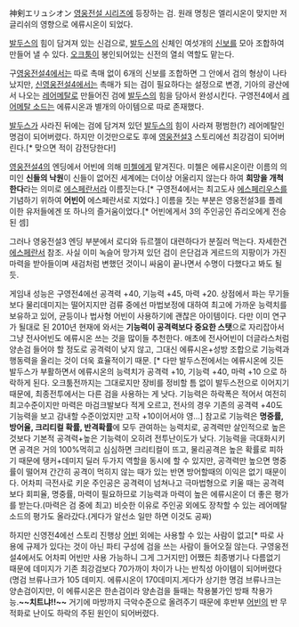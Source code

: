 神剣エリュシオン
[[영웅전설 시리즈]]에 등장하는 검. 원래 명칭은 엘리시온이 맞지만 저글리쉬의 영향으로 에류시온이 되었다. 

[[발두스]]의 힘이 담겨져 있는 신검으로, [[발두스]]의 신체인 여섯개의 [[신보]]를 모아 조합하여 만들어 낼 수 있다. [[오크툼]]이 봉인되어있는 신전의 열쇠 역할도 맡는다.

구[[영웅전설4]]에서는 따로 촉매 없이 6개의 신보를 조합하면 그 안에서 검의 형상이 나타났지만, [[신영웅전설4]]에서는 촉매가 되는 검이 필요하다는 설정으로 변경, 기아의 광산에서 나오는 [[레어메탈]]로 만들어진 검에 [[발두스]]의 힘을 담아서 완성시킨다. 구영전4에서 [[레어메탈 소드]]는 에류시온과 별개의 아이템으로 따로 존재했다.

[[발두스]]가 사라진 뒤에는 검에 담겨져 있던 [[발두스]]의 힘이 사라져 평범한(?) 레어메탈인 명검이 되어버렸다. 하지만 이것만으로도 후에 [[영웅전설3]] 스토리에선 최강검이 되어버린다.[* 맞으면 적이 감전당한다!]

[[영웅전설4]]의 엔딩에서 어빈에 의해 [[미첼]]에게 맡겨진다. 미첼은 에류시온이란 이름의 의미인 '''신들의 낙원'''이 신들이 없어진 세계에는 더이상 어울리지 않는다 하여 '''희망을 개척한다'''라는 의미로 [[에스페란서]]라 이름짓는다.[* 구영전4에서는 최고도사 [[에스페리우스]]를 기념하기 위하여 '''어빈이''' 에스페란서로 지었다.] 이름을 짓는 부분은 영웅전설3를 플레이한 유저들에겐 또 하나의 즐거움이었다.[* 어빈에게서 3의 주인공인 쥬리오에게 전승된 셈]

그러나 영웅전설3 엔딩 부분에서 로디와 듀르젤이 대련하다가 분질러 먹는다. 자세한건 [[에스페란서]] 참조. 사실 이미 녹슬어 망가져 있던 검이 은단검과 게르드의 지팡이가 가진 마력을 받아들이며 새검처럼 변했던 것이니 싸움이 끝나면서 수명이 다했다고 봐도 될듯.

게임내 성능은 구영전4에선 공격력 +40, 기능력 +45, 마력 +20. 상점에서 파는 무기들보다 물리데미지는 떨어지지만 검류 중에선 마법보정에 대하여 최고에 가까운 능력치를 보유하고 있어, 균등이나 법사형 어빈이 사용하기에 괜찮은 아이템이다. 다만 이미 연구가 될대로 된 2010년 현재에 와서는 '''기능력이 공격력보다 중요한 스탯'''으로 자리잡아서 그냥 전사어빈도 에류시온 쓰는 것을 많이들 추천한다. 애초에 전사어빈이 더글라스처럼 양손검 들어야 할 정도로 공격력이 낮지 않고, 그대신 에류시온+성방 조합으로 기능력과 행동력을 올리는 것이 더욱 효율적이기 때문. [* 다만 발두스전에서는 에류시온에 깃든 발두스가 부활하면서 에류시온의 능력치가 공격력 +10, 기능력 +40, 마력 +10 으로 하락하게 된다. 오크툼전까지는 그대로지만 장비를 정비할 틈 없이 발두스전으로 이어지기 때문에, 최종전투에서는 다른 검을 사용하는 게 낫다. 기능력은 하락폭은 적어서 여전히 최고수준이지만 마력은 마검크발보다 적게 오르고, 전사의 경우 기존의 공격력 +40도 기능력을 보고 감내할 수준이었지만 고작 +10이어서야 영...]
참고로 기능력은 '''명중률, 방어율, 크리티컬 확률, 반격확률'''에 모두 관여하는 능력치로, 공격력만 살인적으로 높은것보다 기본적 공격력+높은 기능력이 오히려 전투난이도가 낮다. 기능력을 극대화시키면 공격은 거의 100%먹히고 심심하면 크리티컬이 뜨고, 물리공격은 높은 확률로 피하기 때문에 탱커+데미지 딜러 두가지 역할을 동시에 할 수 있지만, 공격력만 높으면 명중률이 떨어져 간간히 공격이 먹히지 않는 때가 있는 반면 방어할때의 이익은 없기 때문이다. 어차피 극전사로 키운 주인공은 공격력이 넘쳐나고 극마법형으로 키울 때는 공격력보다 회피율, 명중률, 마력이 필요하므로 기능력과 마력이 높은 에류시온이 더 좋은 평가를 받는다.(마력은 검 중에 최고) 비슷한 이유로 주인공 외에도 장착할 수 있는 레어메탈 소드의 평가도 올라갔다.(게다가 알선소 일만 하면 이것도 공짜)


하지만 신영전4에선 스토리 진행상 [[어빈]] 외에는 사용할 수 있는 사람이 없고[* 따로 사용에 규제가 있다는 것이 아닌 파티 구성에 검을 쓰는 사람이 들어오질 않는다. 구영웅전설4에서도 어차피 어빈만 사용 가능하니 그게 그거지만] 어쨌든 최종병기나 다름없기 때문에 데미지가 기존 최강검보다 70가까이 차이가 나는 반칙성 아이템이 되어버렸다(명검 브류나크가 105 데미지. 에류시온이 170데미지.게다가 상기한 명검 브류나크는 양손검이지만, 이 에류시온은 한손검이라 양손검을 들때는 착용불가인 방패 착용가능.'''~~치트냐!!~~''' 거기에 마방까지 극악수준으로 올려주기 때문에 후반부 [[어빈]]의 반 무적화로 난이도 하락의 주된 원인이 되어버렸다.
